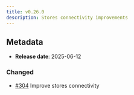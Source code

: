 ```yaml
---
title: v0.26.0
description: Stores connectivity improvements
---
```


## Metadata

- **Release date**: 2025-06-12

### Changed

- [#304](https://github.com/InditexTech/weavejs/issues/304) Improve stores connectivity

